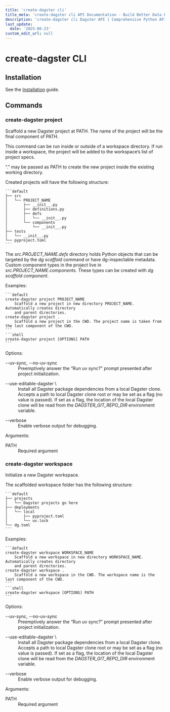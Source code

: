 ```yaml
---
title: 'create-dagster cli'
title_meta: 'create-dagster cli API Documentation - Build Better Data Pipelines | Python Reference Documentation for Dagster'
description: 'create-dagster cli Dagster API | Comprehensive Python API documentation for Dagster, the data orchestration platform. Learn how to build, test, and maintain data pipelines with our detailed guides and examples.'
last_update:
  date: '2025-06-23'
custom_edit_url: null
---
```


<div class="section" id="create-dagster-cli">


# create-dagster CLI

<div class="section" id="installation">


## Installation

See the [Installation](https://docs.dagster.io/getting-started/installation) guide.

</div>


<div class="section" id="commands">


## Commands

<div class="section" id="create-dagster-project">


### create-dagster project

Scaffold a new Dagster project at PATH. The name of the project will be the final component of PATH.

This command can be run inside or outside of a workspace directory. If run inside a workspace,
the project will be added to the workspace’s list of project specs.

“.” may be passed as PATH to create the new project inside the existing working directory.

Created projects will have the following structure:

    ```default
    ├── src
    │   └── PROJECT_NAME
    │       ├── __init__.py
    │       ├── definitions.py
    │       ├── defs
    │       │   └── __init__.py
    │       └── components
    │           └── __init__.py
    ├── tests
    │   └── __init__.py
    └── pyproject.toml
    ```
The <cite>src.PROJECT_NAME.defs</cite> directory holds Python objects that can be targeted by the
<cite>dg scaffold</cite> command or have dg-inspectable metadata. Custom component types in the project
live in <cite>src.PROJECT_NAME.components</cite>. These types can be created with <cite>dg scaffold component</cite>.

Examples:

    ```default
    create-dagster project PROJECT_NAME
        Scaffold a new project in new directory PROJECT_NAME. Automatically creates directory
        and parent directories.
    create-dagster project .
        Scaffold a new project in the CWD. The project name is taken from the last component of the CWD.
    ```
    ```shell
    create-dagster project [OPTIONS] PATH
    ```
Options:

<dl>
    <dt><Link class="anchor" id='cmdoption-create-dagster-project-uv-sync'>--uv-sync, --no-uv-sync<a href="#cmdoption-create-dagster-project-uv-sync" class="hash-link"></a></Link></dt>
    <dd>
    Preemptively answer the “Run uv sync?” prompt presented after project initialization.
    </dd>

</dl>
<dl>
    <dt><Link class="anchor" id='cmdoption-create-dagster-project-use-editable-dagster'>--use-editable-dagster \<use_editable_dagster><a href="#cmdoption-create-dagster-project-use-editable-dagster" class="hash-link"></a></Link></dt>
    <dd>
    Install all Dagster package dependencies from a local Dagster clone. Accepts a path to local Dagster clone root or may be set as a flag (no value is passed). If set as a flag, the location of the local Dagster clone will be read from the <cite>DAGSTER_GIT_REPO_DIR</cite> environment variable.
    </dd>

</dl>
<dl>
    <dt><Link class="anchor" id='cmdoption-create-dagster-project-verbose'>--verbose<a href="#cmdoption-create-dagster-project-verbose" class="hash-link"></a></Link></dt>
    <dd>
    Enable verbose output for debugging.
    </dd>

</dl>
Arguments:

<dl>
    <dt><Link class="anchor" id='cmdoption-create-dagster-project-arg-PATH'>PATH<a href="#cmdoption-create-dagster-project-arg-PATH" class="hash-link"></a></Link></dt>
    <dd>
    Required argument
    </dd>

</dl>
</div>


<div class="section" id="create-dagster-workspace">

### create-dagster workspace

Initialize a new Dagster workspace.

The scaffolded workspace folder has the following structure:

    ```default
    ├── projects
    │   └── Dagster projects go here
    ├── deployments
    │   └── local
    │       ├── pyproject.toml
    │       └── uv.lock
    └── dg.toml
    ```
Examples:

    ```default
    create-dagster workspace WORKSPACE_NAME
        Scaffold a new workspace in new directory WORKSPACE_NAME. Automatically creates directory
        and parent directories.
    create-dagster workspace .
        Scaffold a new workspace in the CWD. The workspace name is the last component of the CWD.
    ```
    ```shell
    create-dagster workspace [OPTIONS] PATH
    ```
Options:

<dl>
    <dt><Link class="anchor" id='cmdoption-create-dagster-workspace-uv-sync'>--uv-sync, --no-uv-sync<a href="#cmdoption-create-dagster-workspace-uv-sync" class="hash-link"></a></Link></dt>
    <dd>
    Preemptively answer the “Run uv sync?” prompt presented after project initialization.
    </dd>

</dl>
<dl>
    <dt><Link class="anchor" id='cmdoption-create-dagster-workspace-use-editable-dagster'>--use-editable-dagster \<use_editable_dagster><a href="#cmdoption-create-dagster-workspace-use-editable-dagster" class="hash-link"></a></Link></dt>
    <dd>
    Install all Dagster package dependencies from a local Dagster clone. Accepts a path to local Dagster clone root or may be set as a flag (no value is passed). If set as a flag, the location of the local Dagster clone will be read from the <cite>DAGSTER_GIT_REPO_DIR</cite> environment variable.
    </dd>

</dl>
<dl>
    <dt><Link class="anchor" id='cmdoption-create-dagster-workspace-verbose'>--verbose<a href="#cmdoption-create-dagster-workspace-verbose" class="hash-link"></a></Link></dt>
    <dd>
    Enable verbose output for debugging.
    </dd>

</dl>
Arguments:

<dl>
    <dt><Link class="anchor" id='cmdoption-create-dagster-workspace-arg-PATH'>PATH<a href="#cmdoption-create-dagster-workspace-arg-PATH" class="hash-link"></a></Link></dt>
    <dd>
    Required argument
    </dd>

</dl>
</div></div></div>
